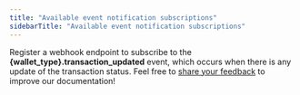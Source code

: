 ```yaml
---
title: "Available event notification subscriptions"
sidebarTitle: "Available event notification subscriptions"
---
```


Register a webhook endpoint to subscribe to the **\{wallet_type\}.transaction_updated** event, which occurs when there is any update of the transaction status.
<Tip>Feel free to [share your feedback](https://forms.zohopublic.com/cobo/form/DocumentFeedbackForm/formperma/QvLOhxJv1_JMsJ-1dleZ8Itb_7rzN-LtgvsDdxosoVI?referrername=manuals) to improve our documentation!</Tip>